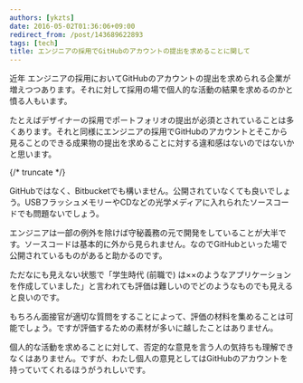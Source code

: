 ```yaml
---
authors: [ykzts]
date: 2016-05-02T01:36:06+09:00
redirect_from: /post/143689622893
tags: [tech]
title: エンジニアの採用でGitHubのアカウントの提出を求めることに関して
---
```


近年 エンジニアの採用においてGitHubのアカウントの提出を求められる企業が増えつつあります。それに対して採用の場で個人的な活動の結果を求めるのかと憤る人もいます。

たとえばデザイナーの採用でポートフォリオの提出が必須とされていることは多くあります。それと同様にエンジニアの採用でGitHubのアカウントとそこから見ることのできる成果物の提出を求めることに対する違和感はないのではないかと思います。

{/* truncate */}

GitHubではなく、Bitbucketでも構いません。公開されていなくても良いでしょう。USBフラッシュメモリーやCDなどの光学メディアに入れられたソースコードでも問題ないでしょう。

エンジニアは一部の例外を除けば守秘義務の元で開発をしていることが大半です。ソースコードは基本的に外から見られません。なのでGitHubといった場で公開されているものがあると助かるのです。

ただなにも見えない状態で「学生時代 (前職で) は××のようなアプリケーションを作成していました」と言われても評価は難しいのでどのようなものでも見えると良いのです。

もちろん面接官が適切な質問をすることによって、評価の材料を集めることは可能でしょう。ですが評価するための素材が多いに越したことはありません。

個人的な活動を求めることに対して、否定的な意見を言う人の気持ちも理解できなくはありません。ですが、わたし個人の意見としてはGitHubのアカウントを持っていてくれるほうがうれしいです。
